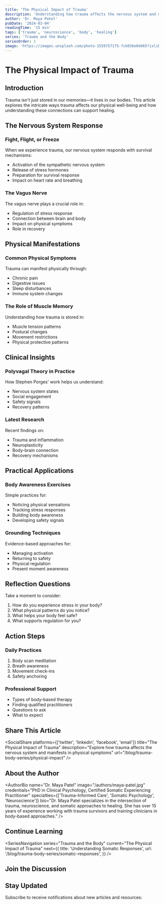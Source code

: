```yaml
---
title: 'The Physical Impact of Trauma'
description: 'Understanding how trauma affects the nervous system and manifests in physical symptoms'
author: 'Dr. Maya Patel'
pubDate: '2024-03-04'
readingTime: '15 min'
tags: ['trauma', 'neuroscience', 'body', 'healing']
series: 'Trauma and the Body'
seriesOrder: 1
image: 'https://images.unsplash.com/photo-1559757175-7cb036e0d465?ixlib=rb-4.0.3&auto=format&fit=crop&w=1200&q=80'
---
```



<TableOfContents />

# The Physical Impact of Trauma

## Introduction

Trauma isn't just stored in our memories—it lives in our bodies. This article explores the intricate ways trauma affects our physical well-being and how understanding these connections can support healing.

## The Nervous System Response

### Fight, Flight, or Freeze

When we experience trauma, our nervous system responds with survival mechanisms:

- Activation of the sympathetic nervous system
- Release of stress hormones
- Preparation for survival response
- Impact on heart rate and breathing

### The Vagus Nerve

The vagus nerve plays a crucial role in:

- Regulation of stress response
- Connection between brain and body
- Impact on physical symptoms
- Role in recovery

## Physical Manifestations

### Common Physical Symptoms

Trauma can manifest physically through:

- Chronic pain
- Digestive issues
- Sleep disturbances
- Immune system changes

### The Role of Muscle Memory

Understanding how trauma is stored in:

- Muscle tension patterns
- Postural changes
- Movement restrictions
- Physical protective patterns

## Clinical Insights

### Polyvagal Theory in Practice

How Stephen Porges' work helps us understand:

- Nervous system states
- Social engagement
- Safety signals
- Recovery patterns

### Latest Research

Recent findings on:

- Trauma and inflammation
- Neuroplasticity
- Body-brain connection
- Recovery mechanisms

## Practical Applications

### Body Awareness Exercises

Simple practices for:

- Noticing physical sensations
- Tracking stress responses
- Building body awareness
- Developing safety signals

### Grounding Techniques

Evidence-based approaches for:

- Managing activation
- Returning to safety
- Physical regulation
- Present moment awareness

## Reflection Questions

Take a moment to consider:

1. How do you experience stress in your body?
2. What physical patterns do you notice?
3. What helps your body feel safe?
4. What supports regulation for you?

## Action Steps

### Daily Practices

1. Body scan meditation
2. Breath awareness
3. Movement check-ins
4. Safety anchoring

### Professional Support

- Types of body-based therapy
- Finding qualified practitioners
- Questions to ask
- What to expect

<Divider />

## Share This Article

<SocialShare
  platforms={['twitter', 'linkedin', 'facebook', 'email']}
  title="The Physical Impact of Trauma"
  description="Explore how trauma affects the nervous system and manifests in physical symptoms"
  url="/blog/trauma-body-series/physical-impact"
/>

## About the Author

<AuthorBio
  name="Dr. Maya Patel"
  image="/authors/maya-patel.jpg"
  credentials="PhD in Clinical Psychology, Certified Somatic Experiencing Practitioner"
  specialties={['Trauma-Informed Care', 'Somatic Psychology', 'Neuroscience']}
  bio="Dr. Maya Patel specializes in the intersection of trauma, neuroscience, and somatic approaches to healing. She has over 15 years of experience working with trauma survivors and training clinicians in body-based approaches."
/>

## Continue Learning

<SeriesNavigation
  series="Trauma and the Body"
  current="The Physical Impact of Trauma"
  next={{
    title: 'Understanding Somatic Responses',
    url: '/blog/trauma-body-series/somatic-responses',
  }}
/>

## Join the Discussion

<Comments />

## Stay Updated

Subscribe to receive notifications about new articles and resources:

<Subscribe />
